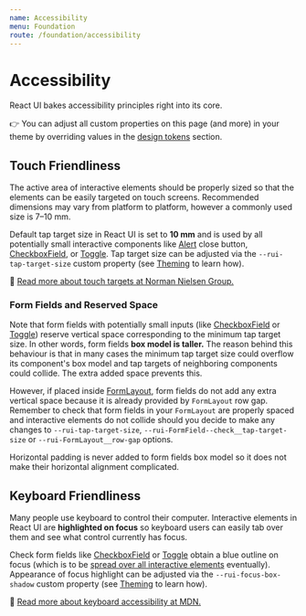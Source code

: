 ```yaml
---
name: Accessibility
menu: Foundation
route: /foundation/accessibility
---
```


# Accessibility

React UI bakes accessibility principles right into its core.

👉 You can adjust all custom properties on this page (and more) in your theme by
overriding values in the
[design tokens](/customize/theming/overview#design-tokens) section.

## Touch Friendliness

The active area of interactive elements should be properly sized so that the
elements can be easily targeted on touch screens. Recommended dimensions may
vary from platform to platform, however a commonly used size is 7–10 mm.

Default tap target size in React UI is set to **10 mm** and is used by all
potentially small interactive components like [Alert](/components/alert)
close button, [CheckboxField](/components/checkbox-field), or
[Toggle](/components/toggle). Tap target size can be adjusted via the
`--rui-tap-target-size` custom property (see
[Theming](/customize/theming/overview) to learn how).

📖 [Read more about touch targets at Norman Nielsen Group.](https://www.nngroup.com/articles/touch-target-size/)

### Form Fields and Reserved Space

Note that form fields with potentially small inputs (like
[CheckboxField](/components/checkbox-field) or
[Toggle](/components/toggle)) reserve vertical space corresponding to the
minimum tap target size. In other words, form fields **box model is taller.**
The reason behind this behaviour is that in many cases the minimum tap target
size could overflow its component's box model and tap targets of neighboring
components could collide. The extra added space prevents this.

However, if placed inside [FormLayout](/components/form-layout), form
fields do not add any extra vertical space because it is already provided by
`FormLayout` row gap. Remember to check that form fields in your `FormLayout`
are properly spaced and interactive elements do not collide should you decide to
make any changes to `--rui-tap-target-size`,
`--rui-FormField--check__tap-target-size` or `--rui-FormLayout__row-gap` options.

Horizontal padding is never added to form fields box model so it does not make
their horizontal alignment complicated.

## Keyboard Friendliness

Many people use keyboard to control their computer. Interactive elements in
React UI are **highlighted on focus** so keyboard users can easily tab over
them and see what control currently has focus.

Check form fields like [CheckboxField](/components/checkbox-field) or
[Toggle](/components/toggle) obtain a blue outline on focus (which is to be
[spread over all interactive elements](https://github.com/react-ui-org/react-ui/issues/240)
eventually). Appearance of focus highlight can be adjusted via the
`--rui-focus-box-shadow` custom property (see
[Theming](/customize/theming/overview) to learn how).

📖 [Read more about keyboard accessibility at MDN.](https://developer.mozilla.org/en-US/docs/Web/Accessibility/Understanding_WCAG/Keyboard)

